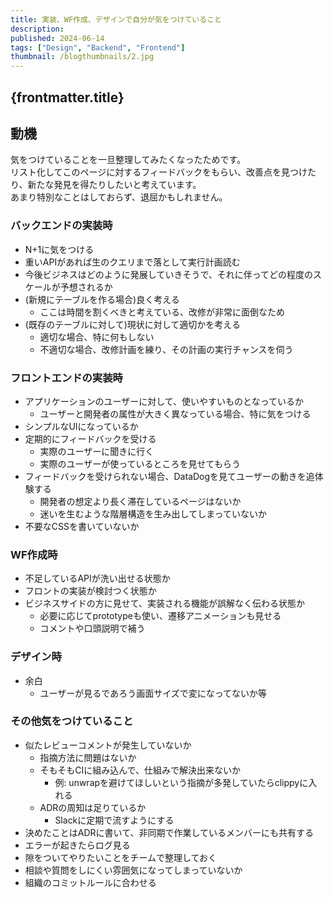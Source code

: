 ```yaml
---
title: 実装、WF作成、デザインで自分が気をつけていること
description: 
published: 2024-06-14
tags: ["Design", "Backend", "Frontend"]
thumbnail: /blogthumbnails/2.jpg
---
```


## {frontmatter.title}
## 動機
気をつけていることを一旦整理してみたくなったためです。  
リスト化してこのページに対するフィードバックをもらい、改善点を見つけたり、新たな発見を得たりしたいと考えています。  
あまり特別なことはしておらず、退屈かもしれません。

### バックエンドの実装時
- N+1に気をつける
- 重いAPIがあれば生のクエリまで落として実行計画読む
- 今後ビジネスはどのように発展していきそうで、それに伴ってどの程度のスケールが予想されるか
- (新規にテーブルを作る場合)良く考える
  - ここは時間を割くべきと考えている、改修が非常に面倒なため
- (既存のテーブルに対して)現状に対して適切かを考える
  - 適切な場合、特に何もしない
  - 不適切な場合、改修計画を練り、その計画の実行チャンスを伺う

### フロントエンドの実装時
- アプリケーションのユーザーに対して、使いやすいものとなっているか
  - ユーザーと開発者の属性が大きく異なっている場合、特に気をつける
- シンプルなUIになっているか
- 定期的にフィードバックを受ける
  - 実際のユーザーに聞きに行く
  - 実際のユーザーが使っているところを見せてもらう
- フィードバックを受けられない場合、DataDogを見てユーザーの動きを追体験する
  - 開発者の想定より長く滞在しているページはないか
  - 迷いを生むような階層構造を生み出してしまっていないか
- 不要なCSSを書いていないか

### WF作成時
- 不足しているAPIが洗い出せる状態か
- フロントの実装が検討つく状態か
- ビジネスサイドの方に見せて、実装される機能が誤解なく伝わる状態か
  - 必要に応じてprototypeも使い、遷移アニメーションも見せる
  - コメントや口頭説明で補う

### デザイン時
- 余白
  - ユーザーが見るであろう画面サイズで変になってないか等

### その他気をつけていること
- 似たレビューコメントが発生していないか
  - 指摘方法に問題はないか
  - そもそもCIに組み込んで、仕組みで解決出来ないか
    - 例: unwrapを避けてほしいという指摘が多発していたらclippyに入れる
  - ADRの周知は足りているか
    - Slackに定期で流すようにする
- 決めたことはADRに書いて、非同期で作業しているメンバーにも共有する
- エラーが起きたらログ見る
- 隙をついてやりたいことをチームで整理しておく
- 相談や質問をしにくい雰囲気になってしまっていないか
- 組織のコミットルールに合わせる
